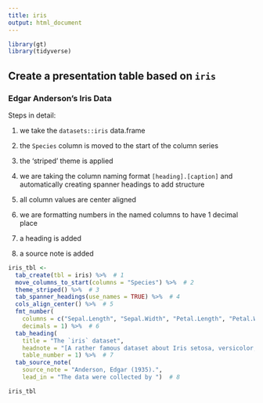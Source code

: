 ```yaml
---
title: iris
output: html_document
---
```


```r
library(gt)
library(tidyverse)
```


## Create a presentation table based on `iris`

### Edgar Anderson's Iris Data

Steps in detail:

 1. we take the `datasets::iris` data.frame
 
 2. the `Species` column is moved to the start of the column series
 
 3. the 'striped' theme is applied
 
 4. we are taking the column naming format `[heading].[caption]` and automatically creating spanner headings to add structure
 
 5. all column values are center aligned
 
 6. we are formatting numbers in the named columns to have 1 decimal place
 
 7. a heading is added
 
 8. a source note is added

```r
iris_tbl <-
  tab_create(tbl = iris) %>%  # 1
  move_columns_to_start(columns = "Species") %>%  # 2
  theme_striped() %>%  # 3
  tab_spanner_headings(use_names = TRUE) %>%  # 4
  cols_align_center() %>%  # 5
  fmt_number(
    columns = c("Sepal.Length", "Sepal.Width", "Petal.Length", "Petal.Width"),
    decimals = 1) %>%  # 6
  tab_heading(
    title = "The `iris` dataset",
    headnote = "[A rather famous dataset about Iris setosa, versicolor, and virginica]",
    table_number = 1) %>%  # 7
  tab_source_note(
    source_note = "Anderson, Edgar (1935).",
    lead_in = "The data were collected by ")  # 8
```

```r
iris_tbl
```
